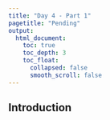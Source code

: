 ```yaml
---
title: "Day 4 - Part 1"
pagetitle: "Pending"
output:
  html_document:
    toc: true
    toc_depth: 3
    toc_float:
      collapsed: false
      smooth_scroll: false
---
```


## Introduction